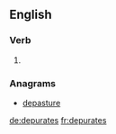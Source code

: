 ==English==

===Verb===
{{head|en}}

# {{en-third-person singular of|depurate}}

===Anagrams===
* [[depasture#English|depasture]]

[[de:depurates]]
[[fr:depurates]]
